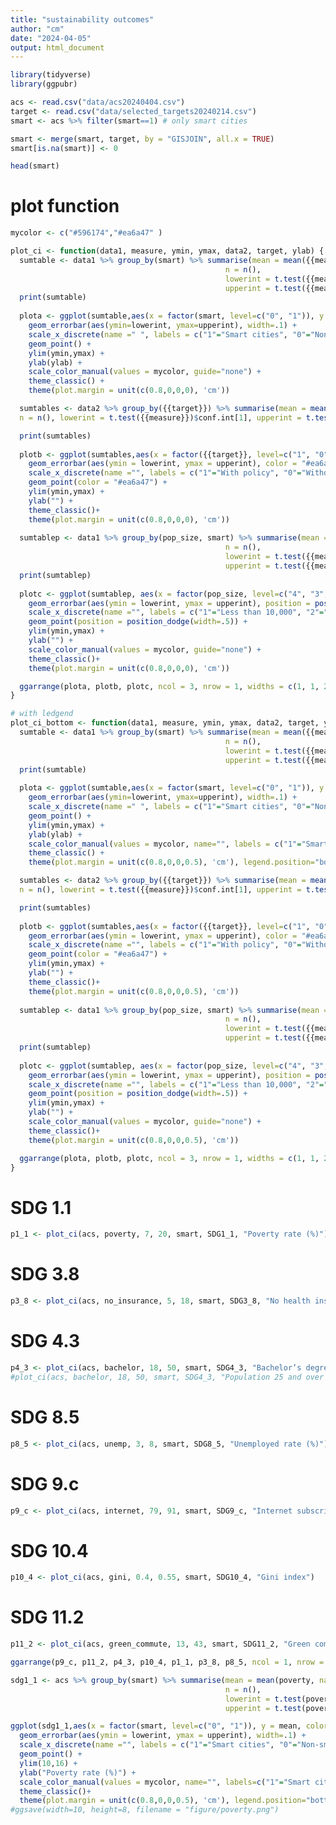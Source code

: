 ```yaml
---
title: "sustainability outcomes"
author: "cm"
date: "2024-04-05"
output: html_document
---
```


```r
library(tidyverse)
library(ggpubr)
```
```r
acs <- read.csv("data/acs20240404.csv")
target <- read.csv("data/selected_targets20240214.csv")
smart <- acs %>% filter(smart==1) # only smart cities
```

```r
smart <- merge(smart, target, by = "GISJOIN", all.x = TRUE)
smart[is.na(smart)] <- 0
```
```r
head(smart)
```
# plot function

```r
mycolor <- c("#596174","#ea6a47" )
```

```r
plot_ci <- function(data1, measure, ymin, ymax, data2, target, ylab) {
  sumtable <- data1 %>% group_by(smart) %>% summarise(mean = mean({{measure}}, na.rm=T), 
                                                n = n(),
                                                lowerint = t.test({{measure}})$conf.int[1], 
                                                upperint = t.test({{measure}})$conf.int[2],.groups = "drop")
  print(sumtable)
  
  plota <- ggplot(sumtable,aes(x = factor(smart, level=c("0", "1")), y = mean, color = as.factor(smart))) + 
    geom_errorbar(aes(ymin=lowerint, ymax=upperint), width=.1) + 
    scale_x_discrete(name =" ", labels = c("1"="Smart cities", "0"="Non-smart cities")) +
    geom_point() +
    ylim(ymin,ymax) +
    ylab(ylab) +
    scale_color_manual(values = mycolor, guide="none") +
    theme_classic() +
    theme(plot.margin = unit(c(0.8,0,0,0), 'cm'))

  sumtables <- data2 %>% group_by({{target}}) %>% summarise(mean = mean({{measure}}, na.rm=T),
  n = n(), lowerint = t.test({{measure}})$conf.int[1], upperint = t.test({{measure}})$conf.int[2], .groups = "drop")

  print(sumtables)
  
  plotb <- ggplot(sumtables,aes(x = factor({{target}}, level=c("1", "0")), y = mean)) + 
    geom_errorbar(aes(ymin = lowerint, ymax = upperint), color = "#ea6a47", width=.1) + 
    scale_x_discrete(name ="", labels = c("1"="With policy", "0"="Without policy")) +
    geom_point(color = "#ea6a47") +
    ylim(ymin,ymax) +
    ylab("") +
    theme_classic()+
    theme(plot.margin = unit(c(0.8,0,0,0), 'cm'))
  
  sumtablep <- data1 %>% group_by(pop_size, smart) %>% summarise(mean = mean({{measure}}, na.rm=T), 
                                                n = n(),
                                                lowerint = t.test({{measure}})$conf.int[1], 
                                                upperint = t.test({{measure}})$conf.int[2], .groups = "drop")
  print(sumtablep)
  
  plotc <- ggplot(sumtablep, aes(x = factor(pop_size, level=c("4", "3", "2", "1")), y = mean, color = as.factor(smart))) + 
    geom_errorbar(aes(ymin = lowerint, ymax = upperint), position = position_dodge(width=.5), width=.1) + 
    scale_x_discrete(name ="", labels = c("1"="Less than 10,000", "2"="10,000 to 99,999", "3"="100,000 to 999,999", "4"="Pop. 1 million +")) +
    geom_point(position = position_dodge(width=.5)) +
    ylim(ymin,ymax) +
    ylab("") +
    scale_color_manual(values = mycolor, guide="none") +
    theme_classic()+
    theme(plot.margin = unit(c(0.8,0,0,0), 'cm'))

  ggarrange(plota, plotb, plotc, ncol = 3, nrow = 1, widths = c(1, 1, 2) )
}
```

```r
# with ledgend
plot_ci_bottom <- function(data1, measure, ymin, ymax, data2, target, ylab) {
  sumtable <- data1 %>% group_by(smart) %>% summarise(mean = mean({{measure}}, na.rm=T), 
                                                n = n(),
                                                lowerint = t.test({{measure}})$conf.int[1], 
                                                upperint = t.test({{measure}})$conf.int[2],.groups = "drop")
  print(sumtable)
  
  plota <- ggplot(sumtable,aes(x = factor(smart, level=c("0", "1")), y = mean, color = as.factor(smart))) + 
    geom_errorbar(aes(ymin=lowerint, ymax=upperint), width=.1) + 
    scale_x_discrete(name =" ", labels = c("1"="Smart cities", "0"="Non-smart cities")) +
    geom_point() +
    ylim(ymin,ymax) +
    ylab(ylab) +
    scale_color_manual(values = mycolor, name="", labels = c("1"="Smart cities", "0"="Non-smart cities")) +
    theme_classic() +
    theme(plot.margin = unit(c(0.8,0,0,0.5), 'cm'), legend.position="bottom")

  sumtables <- data2 %>% group_by({{target}}) %>% summarise(mean = mean({{measure}}, na.rm=T),
  n = n(), lowerint = t.test({{measure}})$conf.int[1], upperint = t.test({{measure}})$conf.int[2], .groups = "drop")

  print(sumtables)
  
  plotb <- ggplot(sumtables,aes(x = factor({{target}}, level=c("1", "0")), y = mean)) + 
    geom_errorbar(aes(ymin = lowerint, ymax = upperint), color = "#ea6a47", width=.1) + 
    scale_x_discrete(name ="", labels = c("1"="With policy", "0"="Without policy")) +
    geom_point(color = "#ea6a47") +
    ylim(ymin,ymax) +
    ylab("") +
    theme_classic()+
    theme(plot.margin = unit(c(0.8,0,0,0.5), 'cm'))
  
  sumtablep <- data1 %>% group_by(pop_size, smart) %>% summarise(mean = mean({{measure}}, na.rm=T), 
                                                n = n(),
                                                lowerint = t.test({{measure}})$conf.int[1], 
                                                upperint = t.test({{measure}})$conf.int[2], .groups = "drop")
  print(sumtablep)
  
  plotc <- ggplot(sumtablep, aes(x = factor(pop_size, level=c("4", "3", "2", "1")), y = mean, color = as.factor(smart))) + 
    geom_errorbar(aes(ymin = lowerint, ymax = upperint), position = position_dodge(width=.5), width=.1) + 
    scale_x_discrete(name ="", labels = c("1"="Less than 10,000", "2"="10,000 to 99,999", "3"="100,000 to 999,999", "4"="Pop. 1 million +")) +
    geom_point(position = position_dodge(width=.5)) +
    ylim(ymin,ymax) +
    ylab("") +
    scale_color_manual(values = mycolor, guide="none") +
    theme_classic()+
    theme(plot.margin = unit(c(0.8,0,0,0.5), 'cm'))

  ggarrange(plota, plotb, plotc, ncol = 3, nrow = 1, widths = c(1, 1, 2) )
}
```

# SDG 1.1
```r
p1_1 <- plot_ci(acs, poverty, 7, 20, smart, SDG1_1, "Poverty rate (%)")
```


<!-- ```{r} -->
<!-- sdg1_1 <- acs %>% group_by(smart) %>% summarise(mean = mean(poverty, na.rm=T), -->
<!--                                                 n = n(), -->
<!--                                                 lowerint = t.test(poverty)$conf.int[1], -->
<!--                                                 upperint = t.test(poverty)$conf.int[2]) -->
<!-- ``` -->
<!-- ```{r} -->
<!-- sdg1_1 -->
<!-- ``` -->

<!-- ```{r} -->
<!-- # # manual calculation just to double check -->
<!-- # n <- length(smart$poverty) -->
<!-- # xbar <- mean(smart$poverty, na.rm=T) -->
<!-- # s <- sd(smart$poverty, na.rm = T) -->
<!-- # margin <- qt(0.975,df=n-1)*s/sqrt(n) #margin of error, 95% confidence interval -->
<!-- # lowerinterval <- xbar - margin -->
<!-- # upperinterval <- xbar + margin -->
<!-- # print(lowerinterval) -->
<!-- # print(upperinterval) -->
<!-- ``` -->


<!-- ```{r} -->
<!-- ggplot(sdg1_1,aes(x = as.factor(smart), y = mean, color = as.factor(smart))) + -->
<!--   geom_errorbar(aes(ymin = lowerint, ymax = upperint), width=.02) + -->
<!--   scale_x_discrete(name =" ", labels = c("1"="Smart cities", "0"="Non-smart cities")) + -->
<!--   geom_point() + -->
<!--   ylim(10,16) + -->
<!--   ylab("Poverty rate (%)") + -->
<!--   scale_color_manual(values = mycolor, name=" ", labels=c("1"="Smart cities", "0"="Non-smart cities")) + -->
<!--   theme_classic() -->
<!-- ``` -->
<!-- ```{r} -->
<!-- a <- ggplot(sdg1_1,aes(x = factor(smart, level=c("0", "1")), y = mean, color = as.factor(smart))) + -->
<!--   geom_errorbar(aes(ymin = lowerint, ymax = upperint), width=.1) + -->
<!--   scale_x_discrete(name =" ", labels = c("1"="Smart cities", "0"="Non-smart cities")) + -->
<!--   geom_point() + -->
<!--   ylim(9,18) + -->
<!--   ylab("Poverty rate (%)") + -->
<!--   scale_color_manual(values = mycolor, guide="none") + -->
<!--   theme_classic() + -->
<!--   theme(plot.margin = unit(c(0,0.1,0,0), 'lines')) -->
<!-- a -->
<!-- ``` -->

<!-- ```{r} -->
<!-- sdg1_1s <- smart %>% group_by(SDG1_1) %>% summarise(mean = mean(poverty, na.rm=T), -->
<!--                                                 n = n(), -->
<!--                                                 lowerint = t.test(poverty)$conf.int[1], -->
<!--                                                 upperint = t.test(poverty)$conf.int[2]) -->
<!-- b <- ggplot(sdg1_1s,aes(x = factor(SDG1_1, level=c("1", "0")), y = mean)) + -->
<!--   geom_errorbar(aes(ymin = lowerint, ymax = upperint), color = "#ea6a47", width=.1) + -->
<!--   scale_x_discrete(name =" ", labels = c("1"="With policy", "0"="Without policy")) + -->
<!--   geom_point(color = "#ea6a47") + -->
<!--   ylim(9,18) + -->
<!--   ylab("") + -->
<!--   theme_classic()+ -->
<!--   theme(plot.margin = unit(c(0,0.1,0,0), 'lines')) -->
<!-- b -->
<!-- ``` -->
<!-- ```{r} -->
<!-- sdg1_1p <- acs %>% group_by(pop_size, smart) %>% summarise(mean = mean(poverty, na.rm=T), -->
<!--                                                 n = n(), -->
<!--                                                 lowerint = t.test(poverty)$conf.int[1], -->
<!--                                                 upperint = t.test(poverty)$conf.int[2]) -->
<!-- c <- ggplot(sdg1_1p, aes(x = factor(pop_size, level=c("4", "3", "2", "1")), y = mean, color = as.factor(smart))) + -->
<!--   geom_errorbar(aes(ymin = lowerint, ymax = upperint), position = position_dodge(width=.5), width=.1) + -->
<!--   scale_x_discrete(name ="Population", labels = c("1"="less than 10,000", "2"="10,000 to 99,999", "3"="100,000 to 999,999", "4"="1 million or more")) + -->
<!--   geom_point(position = position_dodge(width=.5)) + -->
<!--   ylab("") + -->
<!--   scale_color_manual(values = mycolor, guide="none") + -->
<!--   theme_classic()+ -->
<!--   theme(plot.margin = unit(c(0,0.1,0,0), 'lines')) -->
<!-- c -->
<!-- ``` -->

<!-- ```{r} -->
<!-- ggarrange(a, b, c, ncol = 3, nrow = 1, widths = c(1, 1, 2) ) -->
<!-- ``` -->

# SDG 3.8
```r
p3_8 <- plot_ci(acs, no_insurance, 5, 18, smart, SDG3_8, "No health insurance (%)")
```
# SDG 4.3
```r
p4_3 <- plot_ci(acs, bachelor, 18, 50, smart, SDG4_3, "Bachelor’s degree + (%)")
#plot_ci(acs, bachelor, 18, 50, smart, SDG4_3, "Population 25 and over with a bachelor’s degree or higher (%)")
```

# SDG 8.5
```r
p8_5 <- plot_ci(acs, unemp, 3, 8, smart, SDG8_5, "Unemployed rate (%)")
```

# SDG 9.c
```r
p9_c <- plot_ci(acs, internet, 79, 91, smart, SDG9_c, "Internet subscription (%)")
```

# SDG 10.4
```r
p10_4 <- plot_ci(acs, gini, 0.4, 0.55, smart, SDG10_4, "Gini index")
```
# SDG 11.2
```r
p11_2 <- plot_ci(acs, green_commute, 13, 43, smart, SDG11_2, "Green commuting (%)")
```
```r
ggarrange(p9_c, p11_2, p4_3, p10_4, p1_1, p3_8, p8_5, ncol = 1, nrow = 7, labels = "auto", label.x = 0.97) %>% ggsave(width=10, height=13, filename = "figure/sdg_outcome.png")
```

```r
sdg1_1 <- acs %>% group_by(smart) %>% summarise(mean = mean(poverty, na.rm=T),
                                                n = n(),
                                                lowerint = t.test(poverty)$conf.int[1],
                                                upperint = t.test(poverty)$conf.int[2])
```

```r
ggplot(sdg1_1,aes(x = factor(smart, level=c("0", "1")), y = mean, color = as.factor(smart))) +
  geom_errorbar(aes(ymin = lowerint, ymax = upperint), width=.1) +
  scale_x_discrete(name ="", labels = c("1"="Smart cities", "0"="Non-smart cities")) +
  geom_point() +
  ylim(10,16) +
  ylab("Poverty rate (%)") +
  scale_color_manual(values = mycolor, name="", labels=c("1"="Smart cities", "0"="Non-smart cities")) +
  theme_classic()+
  theme(plot.margin = unit(c(0.8,0,0,0.5), 'cm'), legend.position="bottom")
#ggsave(width=10, height=8, filename = "figure/poverty.png")
```

